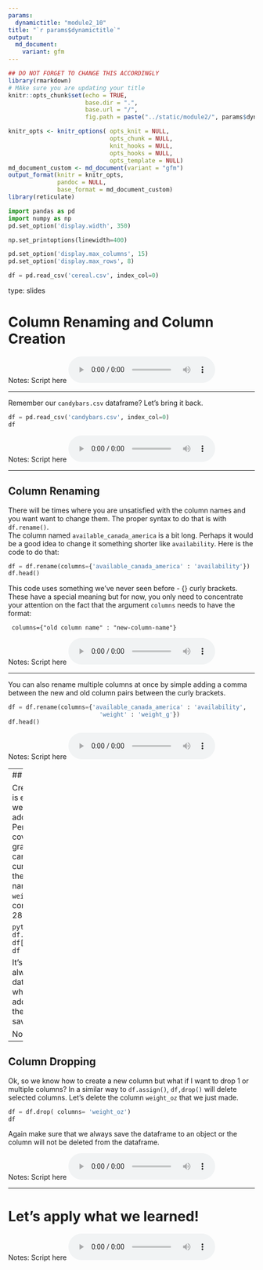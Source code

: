```yaml
---
params:
  dynamictitle: "module2_10"
title: "`r params$dynamictitle`"
output: 
  md_document:
    variant: gfm
---
```



```r
## DO NOT FORGET TO CHANGE THIS ACCORDINGLY 
library(rmarkdown)
# MAke sure you are updating your title 
knitr::opts_chunk$set(echo = TRUE,
                      base.dir = ".", 
                      base.url = "/",
                      fig.path = paste("../static/module2/", params$dynamictitle,"/", sep = ""))

knitr_opts <- knitr_options( opts_knit = NULL,
                             opts_chunk = NULL,
                             knit_hooks = NULL,
                             opts_hooks = NULL,
                             opts_template = NULL)
md_document_custom <- md_document(variant = "gfm")
output_format(knitr = knitr_opts,
              pandoc = NULL,
              base_format = md_document_custom)
library(reticulate)

```


```python
import pandas as pd
import numpy as np
pd.set_option('display.width', 350)

np.set_printoptions(linewidth=400)

pd.set_option('display.max_columns', 15)
pd.set_option('display.max_rows', 8)

df = pd.read_csv('cereal.csv', index_col=0)
```


type: slides

# Column Renaming and Column Creation


Notes: Script here
<html>
<audio controls >
  <source src="placeholder_audio.mp3" />
</audio></html>

---

Remember our `candybars.csv` dataframe? Let's bring it back. 


```python
df = pd.read_csv('candybars.csv', index_col=0)
df
```

Notes: Script here
<html>
<audio controls >
  <source src="placeholder_audio.mp3" />
</audio></html>

---

## Column Renaming

There will be times where you are unsatisfied with the column names and you want want to change them. The proper syntax to do that is with `df.rename()`.    
The column named `available_canada_america` is a bit long. Perhaps it would be a good idea to change it something shorter like `availability`. 
Here is the code to do that:


```python

df = df.rename(columns={'available_canada_america' : 'availability'})
df.head()

```


This code uses something we've never seen before - {} curly brackets.
These have a special meaning but for now, you only need to concentrate your attention on the fact that the argument `columns` needs to have the format:

```
 columns={"old column name" : "new-column-name"}
```

Notes: Script here
<html>
<audio controls >
  <source src="placeholder_audio.mp3" />
</audio></html>

---

You can also rename multiple columns at once by simple adding a comma between the new and old column pairs between the curly brackets. 

```python
df = df.rename(columns={'available_canada_america' : 'availability',
                          'weight' : 'weight_g'})
df.head()
```


Notes: Script here
<html>
<audio controls >
  <source src="placeholder_audio.mp3" />
</audio></html>

---
## Column Creation 

Creating a new column is extremely useful when we need to add additional information. Perhaps we want to covert the weight from grams to ounces. We can add that to our current dataframe using the `assign` function and naming the column `weight_oz`. 
The conversion for 1 oz = 28.3495 g. 


```python
df = df.assign(weight_oz= df['weight_g']/28.3495)
df
```

It's important that we always save the dataframe to an object when renaming or adding a new column or the changes will not be saved in our dataframe.


Notes: Script here
<html>
<audio controls >
  <source src="placeholder_audio.mp3" />
</audio></html>

---

## Column Dropping 

Ok, so we know how to create a new column but what if I want to drop 1 or multiple columns? In a similar way to `df.assign()`, `df,drop()` will delete selected columns.
Let's delete the column `weight_oz` that we just made. 


```python
df = df.drop( columns= 'weight_oz')
df
```

Again make sure that we always save the dataframe to an object or the column will not be deleted from the dataframe.


Notes: Script here
<html>
<audio controls >
  <source src="placeholder_audio.mp3" />
</audio></html>

---

# Let’s apply what we learned!

Notes: Script here
<html>
<audio controls >
  <source src="placeholder_audio.mp3" />
</audio></html>

